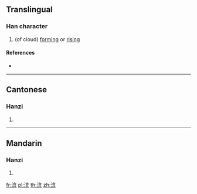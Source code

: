 {{character info/new}}
==Translingual==

===Han character===
{{Han char|rn=85|rad=水|as=09|sn=12|four=38146|canj=EORT|ids=⿰氵弇}}

# (of cloud) [[form]]ing or [[rising]]

====References====
* {{Han ref|kx=0635.050|dkj=17784|dj=1042.030|hdz=31682.010|uh=6E30|ud=28208|bh=DA4A|bd=55882}}

----

==Cantonese==

===Hanzi===
{{yue-hanzi|jyut=[[jim1]], [[jim2]]|y=yim1, yim2}}

# {{defn|lang=yue|sort=水09}}

----

==Mandarin==

===Hanzi===
{{cmn-hanzi|pin=[[yān]] ([[yan1]]), [[yǎn]] ([[yan3]])|wg=yen<sup>1</sup>, yen<sup>3</sup>}}

# {{defn|lang=cmn|sort=水09}}

[[fr:渰]]
[[pl:渰]]
[[th:渰]]
[[zh:渰]]